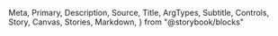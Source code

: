   Meta,
  Primary,
  Description,
  Source,
  Title,
  ArgTypes,
  Subtitle,
  Controls,
  Story,
  Canvas,
  Stories,
  Markdown,
} from "@storybook/blocks"

<Meta of={PrimaryButton} />
<Title />
<Description of={PrimaryButton} />

```tsx
import { PrimaryButton } from "@einride/ui"
```

## Basic

<Description of={PrimaryButton.Basic} />
<Canvas of={PrimaryButton.Basic} />
<Controls of={PrimaryButton.Basic} />

## Full width

<Description of={PrimaryButton.FullWidth} />
<Canvas of={PrimaryButton.FullWidth} />
<Controls of={PrimaryButton.FullWidth} include="isFullWidth" />

## With icon

<Description of={PrimaryButton.IconRight} />
<Canvas of={PrimaryButton.IconRight} />
<Controls of={PrimaryButton.IconRight} include="rightIcon" />

## Loading

<Description of={PrimaryButton.IsLoading} />
<Canvas of={PrimaryButton.IsLoading} />
<Controls of={PrimaryButton.IsLoading} include="isLoading" />

